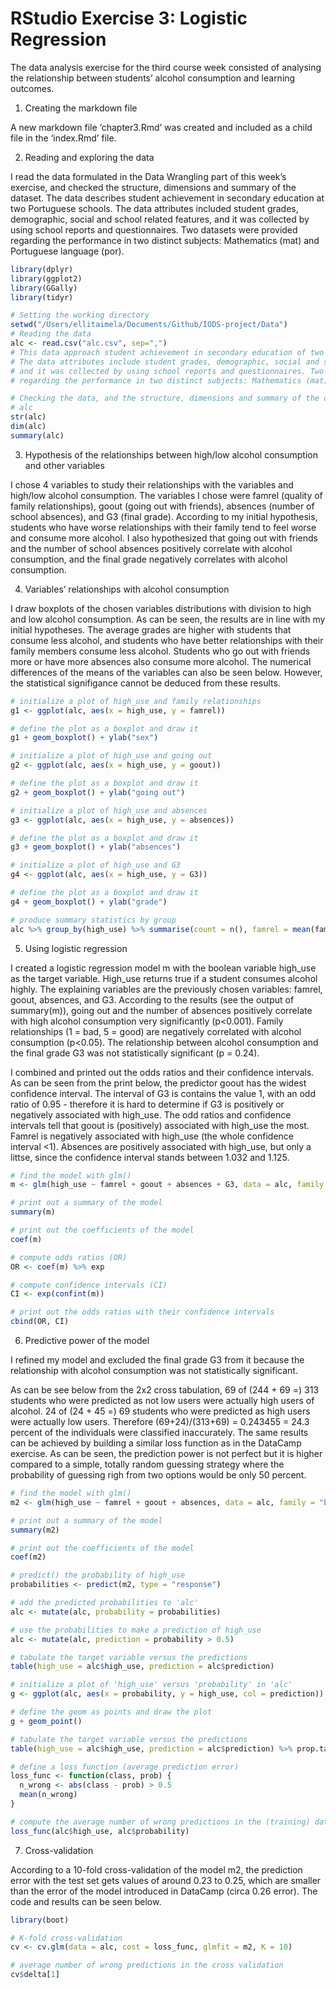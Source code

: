 # RStudio Exercise 3: Logistic Regression 

The data analysis exercise for the third course week consisted of analysing the relationship between students' alcohol consumption and learning outcomes. 

1. Creating the markdown file

A new markdown file 'chapter3.Rmd' was created and included as a child file in the 'index.Rmd' file. 

2. Reading and exploring the data

I read the data formulated in the Data Wrangling part of this week's exercise, and checked the structure, dimensions and summary of the dataset. The data describes student achievement in secondary education at two Portuguese schools. The data attributes included student grades, demographic, social and school related features, and it was collected by using school reports and questionnaires. Two datasets were provided regarding the performance in two distinct subjects: Mathematics (mat) and Portuguese language (por). 


```r
library(dplyr)
library(ggplot2)
library(GGally)
library(tidyr)

# Setting the working directory
setwd("/Users/ellitaimela/Documents/Github/IODS-project/Data")
# Reading the data
alc <- read.csv("alc.csv", sep=",")
# This data approach student achievement in secondary education of two Portuguese schools. 
# The data attributes include student grades, demographic, social and school related features) 
# and it was collected by using school reports and questionnaires. Two datasets are provided 
# regarding the performance in two distinct subjects: Mathematics (mat) and Portuguese language (por).

# Checking the data, and the structure, dimensions and summary of the dataset
# alc
str(alc)
dim(alc)
summary(alc)
```

3. Hypothesis of the relationships between high/low alcohol consumption and other variables

I chose 4 variables to study their relationships with the variables and high/low alcohol consumption. 
The variables I chose were famrel (quality of family relationships), goout (going out with friends), absences (number of school absences), and G3 (final grade). 
According to my initial hypothesis, students who have worse relationships with their family tend to feel worse and consume more alcohol. 
I also hypothesized that going out with friends and the number of school absences positively correlate with alcohol consumption, and the final grade negatively correlates with alcohol consumption. 

4. Variables' relationships with alcohol consumption

I draw boxplots of the chosen variables distributions with division to high and low alcohol consumption. 
As can be seen, the results are in line with my initial hypotheses. The average grades are higher with students that consume less alcohol, and students who have better relationships with their family members consume less alcohol. Students who go out with friends more or have more absences also consume more alcohol. The numerical differences of the means of the variables can also be seen below. However, the statistical signifigance cannot be deduced from these results.  

```r
# initialize a plot of high_use and family relationships
g1 <- ggplot(alc, aes(x = high_use, y = famrel))

# define the plot as a boxplot and draw it
g1 + geom_boxplot() + ylab("sex")

# initialize a plot of high_use and going out
g2 <- ggplot(alc, aes(x = high_use, y = goout))

# define the plot as a boxplot and draw it
g2 + geom_boxplot() + ylab("going out")

# initialize a plot of high_use and absences
g3 <- ggplot(alc, aes(x = high_use, y = absences))

# define the plot as a boxplot and draw it
g3 + geom_boxplot() + ylab("absences")

# initialize a plot of high_use and G3
g4 <- ggplot(alc, aes(x = high_use, y = G3))

# define the plot as a boxplot and draw it
g4 + geom_boxplot() + ylab("grade")

# produce summary statistics by group
alc %>% group_by(high_use) %>% summarise(count = n(), famrel = mean(famrel), goout = mean(goout), absences = mean(absences), mean_grade = mean(G3))
```

5. Using logistic regression

I created a logistic regression model m with the boolean variable high_use as the target variable. High_use returns true if a student consumes alcohol highly. The explaining variables are the previously chosen variables: famrel, goout, absences, and G3. According to the results (see the output of summary(m)), going out and the number of absences positively correlate with high alcohol consumption very significantly (p<0.001). Family relationships (1 = bad, 5 = good) are negatively correlated with alcohol consumption (p<0.05). The relationship between alcohol consumption and the final grade G3 was not statistically significant (p = 0.24). 

I combined and printed out the odds ratios and their confidence intervals. As can be seen from the print below, the predictor goout has the widest confidence interval. The interval of G3 is contains the value 1, with an odd ratio of 0.95 - therefore it is hard to determine if G3 is positively or negatively associated with high_use. The odd ratios and confidence intervals tell that goout is (positively) associated with high_use the most. Famrel is negatively associated with high_use (the whole confidence interval <1). Absences are positively associated with high_use, but only a littse, since the confidence interval stands between 1.032 and 1.125. 


```r
# find the model with glm()
m <- glm(high_use ~ famrel + goout + absences + G3, data = alc, family = "binomial")

# print out a summary of the model
summary(m)

# print out the coefficients of the model
coef(m)

# compute odds ratios (OR)
OR <- coef(m) %>% exp

# compute confidence intervals (CI)
CI <- exp(confint(m))

# print out the odds ratios with their confidence intervals
cbind(OR, CI)
```

6. Predictive power of the model

I refined my model and excluded the final grade G3 from it because the relationship with alcohol consumption was not statistically significant. 

As can be see below from the 2x2 cross tabulation, 69 of (244 + 69 =) 313 students who were predicted as not low users were actually high users of alcohol. 24 of (24 + 45 =) 69 students who were predicted as high users were actually low users. Therefore (69+24)/(313+69) = 0.243455 = 24.3 percent of the individuals were classified inaccurately. The same results can be achieved by building a similar loss function as in the DataCamp exercise. 
As can be seen, the prediction power is not perfect but it is higher compared to a simple, totally random guessing strategy where the probability of guessing righ from two options would be only 50 percent. 


```r
# find the model with glm()
m2 <- glm(high_use ~ famrel + goout + absences, data = alc, family = "binomial")

# print out a summary of the model
summary(m2)

# print out the coefficients of the model
coef(m2)

# predict() the probability of high_use
probabilities <- predict(m2, type = "response")

# add the predicted probabilities to 'alc'
alc <- mutate(alc, probability = probabilities)

# use the probabilities to make a prediction of high_use
alc <- mutate(alc, prediction = probability > 0.5)

# tabulate the target variable versus the predictions
table(high_use = alc$high_use, prediction = alc$prediction)

# initialize a plot of 'high_use' versus 'probability' in 'alc'
g <- ggplot(alc, aes(x = probability, y = high_use, col = prediction))

# define the geom as points and draw the plot
g + geom_point()

# tabulate the target variable versus the predictions
table(high_use = alc$high_use, prediction = alc$prediction) %>% prop.table %>% addmargins

# define a loss function (average prediction error)
loss_func <- function(class, prob) {
  n_wrong <- abs(class - prob) > 0.5
  mean(n_wrong)
}

# compute the average number of wrong predictions in the (training) data
loss_func(alc$high_use, alc$probability)
```

7. Cross-validation 

According to a 10-fold cross-validation of the model m2, the prediction error with the test set gets values of around 0.23 to 0.25, which are smaller than the error of the model introduced in DataCamp (circa 0.26 error). The code and results can be seen below. 

```r
library(boot)

# K-fold cross-validation
cv <- cv.glm(data = alc, cost = loss_func, glmfit = m2, K = 10)

# average number of wrong predictions in the cross validation
cv$delta[1]
```



